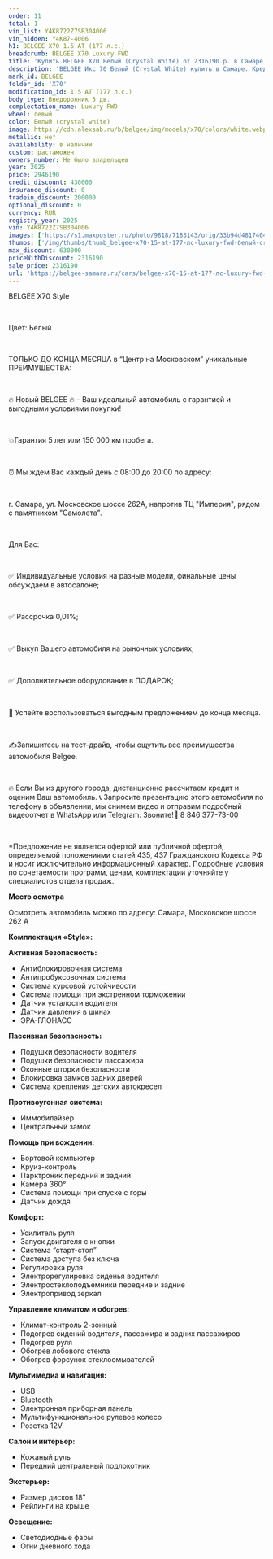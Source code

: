 ```yaml
---
order: 11
total: 1
vin_list: Y4K8722Z7SB304006
vin_hidden: Y4K87-4006
h1: BELGEE X70 1.5 AT (177 л.с.)
breadcrumb: BELGEE X70 Luxury FWD
title: 'Купить BELGEE X70 Белый (Crystal White) от 2316190 р. в Самаре. Цены и комплектации на новые авто в автосалоне официального дилера BELGEE'
description: 'BELGEE Икс 70 Белый (Crystal White) купить в Самаре. Кредит от 0,01%, авторассрочка, скидки на все автомобили от розничной цены. Гарантия 3 года или 100 000 км. Звонить по тел.: +7 (846) 377-73-00'
mark_id: BELGEE
folder_id: 'X70'
modification_id: 1.5 AT (177 л.с.)
body_type: Внедорожник 5 дв.
complectation_name: Luxury FWD
wheel: левый
color: Белый (crystal white)
image: https://cdn.alexsab.ru/b/belgee/img/models/x70/colors/white.webp
metallic: нет
availability: в наличии
custom: растаможен
owners_number: Не было владельцев
year: 2025
price: 2946190
credit_discount: 430000
insurance_discount: 0
tradein_discount: 200000
optional_discount: 0
currency: RUR
registry_year: 2025
vin: Y4K8722Z7SB304006
images: ['https://s1.maxposter.ru/photo/9818/7183143/orig/33b94d48174048a3f72fb3dea6a2b697.jpg?sid=14', 'https://s1.maxposter.ru/photo/9818/7183143/orig/54ecc88b8c73a3445368aab5894b5d87.jpg?sid=14', 'https://s1.maxposter.ru/photo/9818/7183143/orig/7e7c88833ea3bf8f33a66b2d3be5f539.jpg?sid=14', 'https://s1.maxposter.ru/photo/9818/7183143/orig/d9521fee7e133ce610902afe2658acaf.jpg?sid=14', 'https://s1.maxposter.ru/photo/9818/7183143/orig/c21e1c786591a064d90dfd14e193f6a7.jpg?sid=14', 'https://s1.maxposter.ru/photo/9818/7183143/orig/813ebe25904f2d59d88732b01b82cb9d.jpg?sid=14', 'https://s1.maxposter.ru/photo/9818/7183143/orig/ab688bc2418e5d1e266ddb3eba439207.jpg?sid=14', 'https://s1.maxposter.ru/photo/9818/7183143/orig/0f538dfe427c4fbaede713da03326cb5.jpg?sid=14', 'https://s1.maxposter.ru/photo/9818/7183143/orig/37e126aa7acbc7283e2883ac0286f44c.jpg?sid=14', 'https://s1.maxposter.ru/photo/9818/7183143/orig/30a3294ba7f0ba867de307d6ddff1dea.jpg?sid=14', 'https://s1.maxposter.ru/photo/9818/7183143/orig/a89bda6bbe5a06af590de47829a72c37.jpg?sid=14', 'https://s1.maxposter.ru/photo/9818/7183143/orig/1e82e3866836a511b688f4b2e90ecc32.jpg?sid=14', 'https://s1.maxposter.ru/photo/9818/7183143/orig/11dfb869d14b62055708ddcdaf1e5f15.jpg?sid=14', 'https://s1.maxposter.ru/photo/9818/7183143/orig/9d5ecd02955c19d90d8c5557c54ed3b6.jpg?sid=14', 'https://s1.maxposter.ru/photo/9818/7183143/orig/30c1759ed5d7453b5f116884f038c0a3.jpg?sid=14', 'https://s1.maxposter.ru/photo/9818/7183143/orig/5d14d210962eda443e9129e031e9025d.jpg?sid=14', 'https://s1.maxposter.ru/photo/9818/7183143/orig/12f25008d5d490462cebb2274fe9ec70.jpg?sid=14', 'https://s1.maxposter.ru/photo/9818/7183143/orig/9434d4b2d77d9753651a76c39bf73d04.jpg?sid=14', 'https://s1.maxposter.ru/photo/9818/7183143/orig/c90fca0c98908f23afe241fe14f1f43a.jpg?sid=14', 'https://s1.maxposter.ru/photo/9818/7183143/orig/94769cc6174175d37ac86fcc5e74e4c5.jpg?sid=14', 'https://s1.maxposter.ru/photo/9818/7183143/orig/719cf422362c4773a5f1c57322f45618.jpg?sid=14', 'https://s1.maxposter.ru/photo/9818/7183143/orig/b30baa2e861968daa30db065339db6e4.jpg?sid=14', 'https://s1.maxposter.ru/photo/9818/7183143/orig/09a06df1572d365d97b42e8c4a01b82d.jpg?sid=14', 'https://s1.maxposter.ru/photo/9818/7183143/orig/cda16e587720d622c67fce8a2f64184e.jpg?sid=14', 'https://s1.maxposter.ru/photo/9818/7183143/orig/a65283a3edcfaf11636b668773038eb2.jpg?sid=14', 'https://s1.maxposter.ru/photo/9818/7183143/orig/2eecd6889897f7a410d355848ae55c06.jpg?sid=14', 'https://s1.maxposter.ru/photo/9818/7183143/orig/650078d072e90b280633a628da06679a.jpg?sid=14', 'https://s1.maxposter.ru/photo/9818/7183143/orig/d75e7e49dac3204fe4e4cc9a999f5307.jpg?sid=14', 'https://s1.maxposter.ru/photo/9818/7183143/orig/b943e92e06b3605f740f56b591464cb3.jpg?sid=14', 'https://s1.maxposter.ru/photo/9818/7183143/orig/5c43588a8b2675efe9c0c0dd68eaa0f8.jpg?sid=14', 'https://s1.maxposter.ru/photo/9818/7183143/orig/fa7ef3fdbd151b55a4bfbea9e9be2d58.jpg?sid=14', 'https://s1.maxposter.ru/photo/9818/7183143/orig/3f12ba263664f99ed961c21610d2d01f.jpg?sid=14', 'https://s1.maxposter.ru/photo/9818/7183143/orig/06ea60c7fe93253b9abafd04b785db5c.jpg?sid=14', 'https://s1.maxposter.ru/photo/9818/7183143/orig/9af7a16d0282c796d8902a8b026e5b93.jpg?sid=14']
thumbs: ['/img/thumbs/thumb_belgee-x70-15-at-177-лс-luxury-fwd-белый-crystal-white-2025_2b697_0.webp', '/img/thumbs/thumb_belgee-x70-15-at-177-лс-luxury-fwd-белый-crystal-white-2025_b5d87_1.webp', '/img/thumbs/thumb_belgee-x70-15-at-177-лс-luxury-fwd-белый-crystal-white-2025_5f539_2.webp', '/img/thumbs/thumb_belgee-x70-15-at-177-лс-luxury-fwd-белый-crystal-white-2025_8acaf_3.webp', '/img/thumbs/thumb_belgee-x70-15-at-177-лс-luxury-fwd-белый-crystal-white-2025_3f6a7_4.webp']
max_discount: 630000
priceWithDiscount: 2316190
sale_price: 2316190
url: 'https://belgee-samara.ru/cars/belgee-x70-15-at-177-лс-luxury-fwd-белый-crystal-white-2025/'
---
```

<p>
 <p>
  ВЕLGEЕ X70 Style
  <br/>
 </p>
 <br/>
 <p>
  Цвет: Белый
  <br/>
 </p>
 <br/>
 <p>
  TOЛЬКО ДО KОНЦA MЕСЯЦА в “Центр на Московском” уникальныe ПPЕИMУЩЕСТВА:
  <br/>
 </p>
 <br/>
 <p>
  🔥 Новый ВЕLGЕЕ  🔥 – Ваш идеальный автомобиль с гарантией и выгодными условиями покупки!
  <br/>
 </p>
 <br/>
 <p>
  💥Гарантия 5 лет или 150 000 км пробега.
  <br/>
 </p>
 <br/>
 <p>
  ⏰ Мы ждем Вас каждый день с 08:00 до 20:00 по адресу:
  <br/>
 </p>
 <br/>
 <p>
  г. Самара, ул. Московское шоссе 262А, напротив ТЦ "Империя", рядом с памятником "Самолета".
  <br/>
 </p>
 <br/>
 <p>
  Для Вас:
  <br/>
 </p>
 <br/>
 <p>
  ✅ Индивидуальные условия на разные модели, финальные цены обсуждаем в автосалоне;
  <br/>
 </p>
 <br/>
 <p>
  ✅ Рассрочка 0,01%;
  <br/>
 </p>
 <br/>
 <p>
  ✅ Выкуп Вашего автомобиля на рыночных условиях;
  <br/>
 </p>
 <br/>
 <p>
  ✅ Дополнительное оборудование в ПОДАРОК;
  <br/>
 </p>
 <br/>
 <p>
  📆 Успейте воспользоваться выгодным предложением до конца месяца.
  <br/>
 </p>
 <br/>
 <p>
  ✍️Запишитесь на тест-драйв, чтобы ощутить все преимущества автомобиля Веlgее.
  <br/>
 </p>
 <br/>
 <p>
  🔥 Если Вы из другого города, дистанционно рассчитаем кредит и оценим Ваш автомобиль. 📞 Запросите презентацию этого автомобиля по телефону в объявлении, мы снимем видео и отправим подробный видеоотчет в WhаtsАрр или Теlеgrаm. Звоните!📲 8 846 377-73-00
  <br/>
 </p>
 <br/>
 <p>
  *Предложение не является офертой или публичной офертой, определяемой положениями статей 435, 437 Гражданского Кодекса РФ и носит исключительно информационный характер. Подробные условия по сочетаемости программ, ценам, комплектации уточняйте у специалистов отдела продаж.
 </p>
 <p>
  <strong>
   Место осмотра
  </strong>
 </p>
 <p>
  Осмотреть автомобиль можно по адресу: Самара, Московское шоссе 262 А
 </p>
 <p>
  <strong>
   Комплектация «Style»:
  </strong>
 </p>
 <p>
  <strong>
   Активная безопасность:
  </strong>
 </p>
 <ul>
  <li>
   Антиблокировочная система
  </li>
  <li>
   Антипробуксовочная система
  </li>
  <li>
   Система курсовой устойчивости
  </li>
  <li>
   Система помощи при экстренном торможении
  </li>
  <li>
   Датчик усталости водителя
  </li>
  <li>
   Датчик давления в шинах
  </li>
  <li>
   ЭРА-ГЛОНАСС
  </li>
 </ul>
 <p>
  <strong>
   Пассивная безопасность:
  </strong>
 </p>
 <ul>
  <li>
   Подушки безопасности водителя
  </li>
  <li>
   Подушки безопасности пассажира
  </li>
  <li>
   Оконные шторки безопасности
  </li>
  <li>
   Блокировка замков задних дверей
  </li>
  <li>
   Система крепления детских автокресел
  </li>
 </ul>
 <p>
  <strong>
   Противоугонная система:
  </strong>
 </p>
 <ul>
  <li>
   Иммобилайзер
  </li>
  <li>
   Центральный замок
  </li>
 </ul>
 <p>
  <strong>
   Помощь при вождении:
  </strong>
 </p>
 <ul>
  <li>
   Бортовой компьютер
  </li>
  <li>
   Круиз-контроль
  </li>
  <li>
   Парктроник передний и задний
  </li>
  <li>
   Камера 360°
  </li>
  <li>
   Система помощи при спуске с горы
  </li>
  <li>
   Датчик дождя
  </li>
 </ul>
 <p>
  <strong>
   Комфорт:
  </strong>
 </p>
 <ul>
  <li>
   Усилитель руля
  </li>
  <li>
   Запуск двигателя с кнопки
  </li>
  <li>
   Система “старт-стоп”
  </li>
  <li>
   Система доступа без ключа
  </li>
  <li>
   Регулировка руля
  </li>
  <li>
   Электрорегулировка сиденья водителя
  </li>
  <li>
   Электростеклоподъемники передние и задние
  </li>
  <li>
   Электропривод зеркал
  </li>
 </ul>
 <p>
  <strong>
   Управление климатом и обогрев:
  </strong>
 </p>
 <ul>
  <li>
   Климат-контроль 2-зонный
  </li>
  <li>
   Подогрев сидений водителя, пассажира и задних пассажиров
  </li>
  <li>
   Подогрев руля
  </li>
  <li>
   Обогрев лобового стекла
  </li>
  <li>
   Обогрев форсунок стеклоомывателей
  </li>
 </ul>
 <p>
  <strong>
   Мультимедиа и навигация:
  </strong>
 </p>
 <ul>
  <li>
   USB
  </li>
  <li>
   Bluetooth
  </li>
  <li>
   Электронная приборная панель
  </li>
  <li>
   Мультифункциональное рулевое колесо
  </li>
  <li>
   Розетка 12V
  </li>
 </ul>
 <p>
  <strong>
   Салон и интерьер:
  </strong>
 </p>
 <ul>
  <li>
   Кожаный руль
  </li>
  <li>
   Передний центральный подлокотник
  </li>
 </ul>
 <p>
  <strong>
   Экстерьер:
  </strong>
 </p>
 <ul>
  <li>
   Размер дисков 18″
  </li>
  <li>
   Рейлинги на крыше
  </li>
 </ul>
 <p>
  <strong>
   Освещение:
  </strong>
 </p>
 <ul>
  <li>
   Светодиодные фары
  </li>
  <li>
   Огни дневного хода
  </li>
 </ul>
</p>
